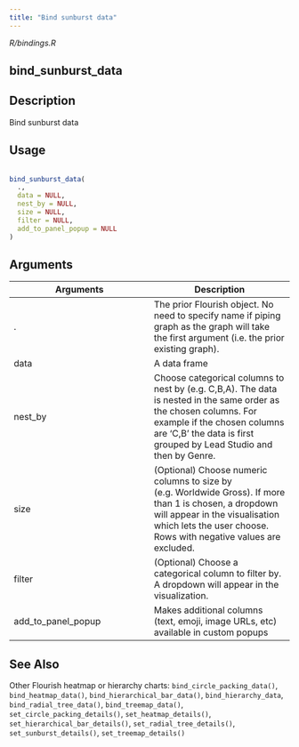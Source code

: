 ```yaml
---
title: "Bind sunburst data"
---
```


*R/bindings.R*

## bind_sunburst_data

## Description
 Bind sunburst data 


## Usage
```r
 
bind_sunburst_data( 
  ., 
  data = NULL, 
  nest_by = NULL, 
  size = NULL, 
  filter = NULL, 
  add_to_panel_popup = NULL 
) 
```

## Arguments
|Arguments|Description|
|---|---|
| . | The prior Flourish object. No need to specify name if piping graph as the graph will take the first argument (i.e. the prior existing graph). |
| data | A data frame |
| nest_by | Choose categorical columns to nest by (e.g. C,B,A). The data is nested in the same order as the chosen columns. For example if the chosen columns are 'C,B' the data is first grouped by Lead Studio and then by Genre. |
| size | (Optional) Choose numeric columns to size by (e.g. Worldwide Gross). If more than 1 is chosen, a dropdown will appear in the visualisation which lets the user choose. Rows with negative values are excluded. |
| filter | (Optional) Choose a categorical column to filter by. A dropdown will appear in the visualization. |
| add_to_panel_popup | Makes additional columns (text, emoji, image URLs, etc) available in custom popups |






## See Also
 Other Flourish heatmap or hierarchy charts:  `bind_circle_packing_data()`, `bind_heatmap_data()`, `bind_hierarchical_bar_data()`, `bind_hierarchy_data`, `bind_radial_tree_data()`, `bind_treemap_data()`, `set_circle_packing_details()`, `set_heatmap_details()`, `set_hierarchical_bar_details()`, `set_radial_tree_details()`, `set_sunburst_details()`, `set_treemap_details()` 

